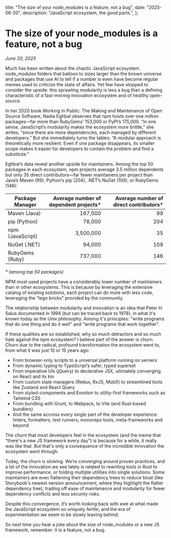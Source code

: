   title: "The size of your node_modules is a feature, not a bug",
  date: "2025-06-20",
  description: "JavaScript ecosystem, the good parts.",
};

# The size of your node_modules is a feature, not a bug

_June 20, 2025_

Much has been written about the chaotic JavaScript ecosystem. node_modules folders that balloon to sizes larger than the known universe and packages that use AI to tell if a number is even have become regular memes used to criticize the state of affairs. Yet few have stopped to consider the upside: this sprawling modularity is less a bug than a defining characteristic of a fast-moving innovation ecosystem and of healthy open-source.

In her 2020 book Working in Public: The Making and Maintenance of Open Source Software, Nadia Eghbal observes that npm hosts over one million packages—far more than RubyGems’ 153,000 or PyPI’s 175,000. “In one sense, JavaScript’s modularity makes the ecosystem more brittle,” she writes, “since there are more dependencies, each managed by different developers.” But she immediately turns the tables: “A modular approach is theoretically more resilient. Even if one package disappears, its smaller scope makes it easier for developers to contain the problem and find a substitute.”

Eghbal’s data reveal another upside for maintainers. Among the top 50 packages in each ecosystem, npm projects average 3.5 million dependents but only 35 direct contributors—far fewer maintainers per project than Java’s Maven (99), Python’s pip (204), .NET’s NuGet (109), or RubyGems (146):


<table>
  <thead>
    <tr>
      <th style={{width: '150px'}}>Package Manager</th>
      <th align="right">Average number of dependent projects*</th>
      <th align="right">Average number of direct contributors*</th>
    </tr>
  </thead>
  <tbody>
    <tr>
      <td>Maven (Java)</td>
      <td align="right">167,000</td>
      <td align="right">99</td>
    </tr>
    <tr>
      <td>pip (Python)</td>
      <td align="right">78,000</td>
      <td align="right">204</td>
    </tr>
    <tr>
      <td>npm (JavaScript)</td>
      <td align="right">3,500,000</td>
      <td align="right">35</td>
    </tr>
    <tr>
      <td>NuGet (.NET)</td>
      <td align="right">94,000</td>
      <td align="right">109</td>
    </tr>
    <tr>
      <td>RubyGems (Ruby)</td>
      <td align="right">737,000</td>
      <td align="right">146</td>
    </tr>
  </tbody>
</table>

_* (among top 50 packages)_

NPM most used projects have a considerably lower number of maintainers than in other ecosystems. This is because by leveraging the extensive catalog of existing solutions, each project can do more with less code, leveraging the "lego bricks" provided by the community.

The relationship between modularity and innovation is an idea that Peter H. Salus documented in 1994 (but can be traced back to 1978), in what it's known today as the Unix philosophy. Among it's principles: "write programs that do one thing and do it well" and "write programs that work together".

If these qualities are so established, why so much detractors and so much hate against the npm ecosystem? I believe part of the answer is churn. Churn due to the radical, profound transformation the ecosystem went to, from what it was just 10 or 15 years ago:

* From browser-only scripts to a universal platform running on servers
* From dynamic typing to TypeScript’s safer, typed superset
* From imperative UIs (jQuery) to declarative JSX, ultimately converging on React and its kin
* From custom state managers (Redux, RxJS, MobX) to streamlined tools like Zustand and React Query
* From styled-components and Emotion to utility-first frameworks such as Tailwind CSS
* From bundling with Grunt, to Webpack, to Vite (and Rust-based bundlers)
* And the same accross every single part of the developer experience: linters, formatters, test runners, monorepo tools, meta-frameworks and beyond

The churn that most developers feel in the ecosystem (and the meme that "there's a new JS framework every day") is because for a while, it really was like that. But that's only a consequence of the incredible innovation the ecosystem went through.

Today, the churn is slowing. We’re converging around proven practices, and a lot of the innovation we see lately is related to rewriting tools in Rust to improve performance, or folding multiple utilities into single solutions. Some maintainers are even flattening their dependency trees to reduce bloat (like Storybook's newest version announcement, where they highlight the flatter dependency tree), trading off ease of maintenance and modularity for fewer dependency conflicts and less security risks.

Despite this convergence, it’s worth looking back with awe at what made the JavaScript ecosystem so uniquely fertile, and the era of experimentation we seem to be slowly leaving behind.

So next time you hear a joke about the size of node_modules or a new JS framework, remember: it is a feature, not a bug.

